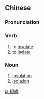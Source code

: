 {{also|绝缘}}
==Chinese==
{{zh-forms|s=绝缘}}

===Pronunciation===
{{zh-pron
|m=juéyuán
|c=zyut6 jyun4
|mn=choa̍t-iân
|cat=v,n
}}

===Verb===
{{zh-verb}}

# to [[insulate]]
# to [[isolate]]

===Noun===
{{zh-noun}}

# [[insulation]]
# [[isolation]]

{{zh-cat|Advanced}}

[[ja:絕緣]]